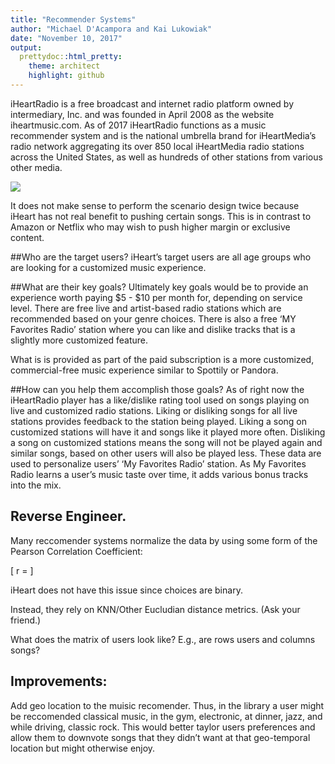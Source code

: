 ```yaml
---
title: "Recommender Systems"
author: "Michael D'Acampora and Kai Lukowiak"
date: "November 10, 2017"
output:
  prettydoc::html_pretty:
    theme: architect
    highlight: github
---
```


iHeartRadio is a free broadcast and internet radio platform owned by intermediary, Inc. and was founded in April 2008 as the website iheartmusic.com. As of 2017 iHeartRadio functions as a music recommender system and is the national umbrella brand for iHeartMedia's radio network aggregating its over 850 local iHeartMedia radio stations across the United States, as well as hundreds of other stations from various other media.


![](ScenarioDesign.png)

It does not make sense to perform the scenario design twice because iHeart has not real benefit to pushing certain songs. This is in contrast to Amazon or Netflix who may wish to push higher margin or exclusive content. 

##Who are the target users?
iHeart's target users are all age groups who are looking for a customized music experience.


##What are their key goals?
Ultimately key goals would be to provide an experience worth paying  $5 - $10 per month for, depending on service level. There are free live and artist-based radio stations which are recommended based on your genre choices. There is also a free 'MY Favorites Radio' station where you can like and dislike tracks that is a slightly more customized feature.

What is is provided as part of the paid subscription is a more customized, commercial-free music experience similar to Spottily or Pandora.

##How can you help them accomplish those goals?
As of right now the iHeartRadio player has a like/dislike rating tool used on songs playing on live and customized radio stations. Liking or disliking songs for all live stations provides feedback to the station being played. Liking a song on customized stations will have it and songs like it played more often. Disliking a song on customized stations means the song will not be played again and similar songs, based on other users will also be played less. These data are used to personalize users' 'My Favorites Radio' station. As My Favorites Radio learns a user's music taste over time, it adds various bonus tracks into the mix. 



## Reverse Engineer.
Many reccomender systems normalize the data by using some form of the Pearson Correlation Coefficient:

\[
r = \frac{\Sigma_{i=1}^n (x_i - \bar{x})(y_i-\bar{y})}{\sqrt{\Sigma_{i=1}^n(x_i-\bar{x})\sqrt{\Sigma_{i=1}^n(y_i-\bar{y})}}}
\]

iHeart does not have this issue since choices are binary. 

Instead, they rely on KNN/Other Eucludian distance metrics. (Ask your friend.)

What does the matrix of users look like? E.g., are rows users and columns songs? 



## Improvements:

Add geo location to the muisic recomender. Thus, in the library a user might be reccomended classical music, in the gym, electronic, at dinner, jazz, and while driving, classic rock. This would better taylor users preferences and allow them to downvote songs that they didn't want at that geo-temporal location but might otherwise enjoy.